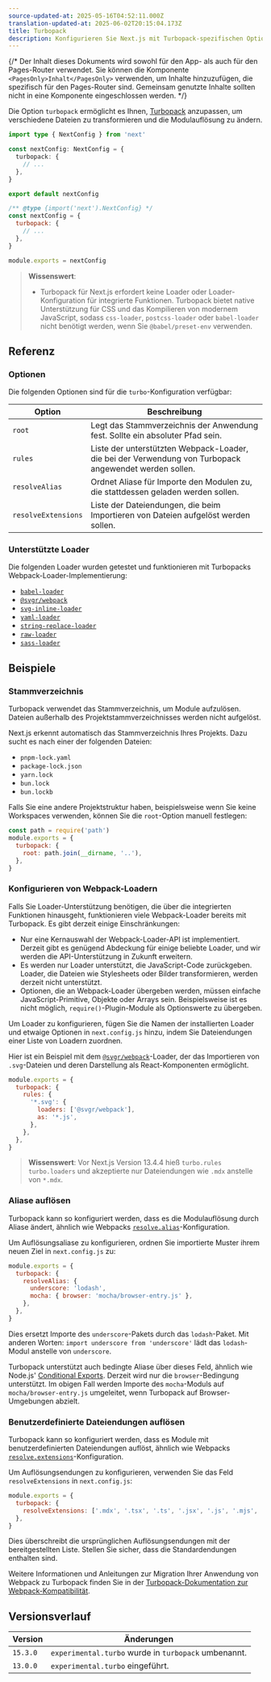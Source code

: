 ```yaml
---
source-updated-at: 2025-05-16T04:52:11.000Z
translation-updated-at: 2025-06-02T20:15:04.173Z
title: Turbopack
description: Konfigurieren Sie Next.js mit Turbopack-spezifischen Optionen
---
```


{/* Der Inhalt dieses Dokuments wird sowohl für den App- als auch für den Pages-Router verwendet. Sie können die Komponente `<PagesOnly>Inhalt</PagesOnly>` verwenden, um Inhalte hinzuzufügen, die spezifisch für den Pages-Router sind. Gemeinsam genutzte Inhalte sollten nicht in eine Komponente eingeschlossen werden. */}

Die Option `turbopack` ermöglicht es Ihnen, [Turbopack](/docs/app/api-reference/turbopack) anzupassen, um verschiedene Dateien zu transformieren und die Modulauflösung zu ändern.

```ts filename="next.config.ts" switcher
import type { NextConfig } from 'next'

const nextConfig: NextConfig = {
  turbopack: {
    // ...
  },
}

export default nextConfig
```

```js filename="next.config.js" switcher
/** @type {import('next').NextConfig} */
const nextConfig = {
  turbopack: {
    // ...
  },
}

module.exports = nextConfig
```

> **Wissenswert**:
>
> - Turbopack für Next.js erfordert keine Loader oder Loader-Konfiguration für integrierte Funktionen. Turbopack bietet native Unterstützung für CSS und das Kompilieren von modernem JavaScript, sodass `css-loader`, `postcss-loader` oder `babel-loader` nicht benötigt werden, wenn Sie `@babel/preset-env` verwenden.

## Referenz

### Optionen

Die folgenden Optionen sind für die `turbo`-Konfiguration verfügbar:

| Option              | Beschreibung                                                                 |
| ------------------- | --------------------------------------------------------------------------- |
| `root`              | Legt das Stammverzeichnis der Anwendung fest. Sollte ein absoluter Pfad sein. |
| `rules`             | Liste der unterstützten Webpack-Loader, die bei der Verwendung von Turbopack angewendet werden sollen. |
| `resolveAlias`      | Ordnet Aliase für Importe den Modulen zu, die stattdessen geladen werden sollen. |
| `resolveExtensions` | Liste der Dateiendungen, die beim Importieren von Dateien aufgelöst werden sollen. |

### Unterstützte Loader

Die folgenden Loader wurden getestet und funktionieren mit Turbopacks Webpack-Loader-Implementierung:

- [`babel-loader`](https://www.npmjs.com/package/babel-loader)
- [`@svgr/webpack`](https://www.npmjs.com/package/@svgr/webpack)
- [`svg-inline-loader`](https://www.npmjs.com/package/svg-inline-loader)
- [`yaml-loader`](https://www.npmjs.com/package/yaml-loader)
- [`string-replace-loader`](https://www.npmjs.com/package/string-replace-loader)
- [`raw-loader`](https://www.npmjs.com/package/raw-loader)
- [`sass-loader`](https://www.npmjs.com/package/sass-loader)

## Beispiele

### Stammverzeichnis

Turbopack verwendet das Stammverzeichnis, um Module aufzulösen. Dateien außerhalb des Projektstammverzeichnisses werden nicht aufgelöst.

Next.js erkennt automatisch das Stammverzeichnis Ihres Projekts. Dazu sucht es nach einer der folgenden Dateien:

- `pnpm-lock.yaml`
- `package-lock.json`
- `yarn.lock`
- `bun.lock`
- `bun.lockb`

Falls Sie eine andere Projektstruktur haben, beispielsweise wenn Sie keine Workspaces verwenden, können Sie die `root`-Option manuell festlegen:

```js filename="next.config.js"
const path = require('path')
module.exports = {
  turbopack: {
    root: path.join(__dirname, '..'),
  },
}
```

### Konfigurieren von Webpack-Loadern

Falls Sie Loader-Unterstützung benötigen, die über die integrierten Funktionen hinausgeht, funktionieren viele Webpack-Loader bereits mit Turbopack. Es gibt derzeit einige Einschränkungen:

- Nur eine Kernauswahl der Webpack-Loader-API ist implementiert. Derzeit gibt es genügend Abdeckung für einige beliebte Loader, und wir werden die API-Unterstützung in Zukunft erweitern.
- Es werden nur Loader unterstützt, die JavaScript-Code zurückgeben. Loader, die Dateien wie Stylesheets oder Bilder transformieren, werden derzeit nicht unterstützt.
- Optionen, die an Webpack-Loader übergeben werden, müssen einfache JavaScript-Primitive, Objekte oder Arrays sein. Beispielsweise ist es nicht möglich, `require()`-Plugin-Module als Optionswerte zu übergeben.

Um Loader zu konfigurieren, fügen Sie die Namen der installierten Loader und etwaige Optionen in `next.config.js` hinzu, indem Sie Dateiendungen einer Liste von Loadern zuordnen.

Hier ist ein Beispiel mit dem [`@svgr/webpack`](https://www.npmjs.com/package/@svgr/webpack)-Loader, der das Importieren von `.svg`-Dateien und deren Darstellung als React-Komponenten ermöglicht.

```js filename="next.config.js"
module.exports = {
  turbopack: {
    rules: {
      '*.svg': {
        loaders: ['@svgr/webpack'],
        as: '*.js',
      },
    },
  },
}
```

> **Wissenswert**: Vor Next.js Version 13.4.4 hieß `turbo.rules` `turbo.loaders` und akzeptierte nur Dateiendungen wie `.mdx` anstelle von `*.mdx`.

### Aliase auflösen

Turbopack kann so konfiguriert werden, dass es die Modulauflösung durch Aliase ändert, ähnlich wie Webpacks [`resolve.alias`](https://webpack.js.org/configuration/resolve/#resolvealias)-Konfiguration.

Um Auflösungsaliase zu konfigurieren, ordnen Sie importierte Muster ihrem neuen Ziel in `next.config.js` zu:

```js filename="next.config.js"
module.exports = {
  turbopack: {
    resolveAlias: {
      underscore: 'lodash',
      mocha: { browser: 'mocha/browser-entry.js' },
    },
  },
}
```

Dies ersetzt Importe des `underscore`-Pakets durch das `lodash`-Paket. Mit anderen Worten: `import underscore from 'underscore'` lädt das `lodash`-Modul anstelle von `underscore`.

Turbopack unterstützt auch bedingte Aliase über dieses Feld, ähnlich wie Node.js' [Conditional Exports](https://nodejs.org/docs/latest-v18.x/api/packages.html#conditional-exports). Derzeit wird nur die `browser`-Bedingung unterstützt. Im obigen Fall werden Importe des `mocha`-Moduls auf `mocha/browser-entry.js` umgeleitet, wenn Turbopack auf Browser-Umgebungen abzielt.

### Benutzerdefinierte Dateiendungen auflösen

Turbopack kann so konfiguriert werden, dass es Module mit benutzerdefinierten Dateiendungen auflöst, ähnlich wie Webpacks [`resolve.extensions`](https://webpack.js.org/configuration/resolve/#resolveextensions)-Konfiguration.

Um Auflösungsendungen zu konfigurieren, verwenden Sie das Feld `resolveExtensions` in `next.config.js`:

```js filename="next.config.js"
module.exports = {
  turbopack: {
    resolveExtensions: ['.mdx', '.tsx', '.ts', '.jsx', '.js', '.mjs', '.json'],
  },
}
```

Dies überschreibt die ursprünglichen Auflösungsendungen mit der bereitgestellten Liste. Stellen Sie sicher, dass die Standardendungen enthalten sind.

Weitere Informationen und Anleitungen zur Migration Ihrer Anwendung von Webpack zu Turbopack finden Sie in der [Turbopack-Dokumentation zur Webpack-Kompatibilität](https://turbo.build/pack/docs/migrating-from-webpack).

## Versionsverlauf

| Version  | Änderungen                                         |
| -------- | ----------------------------------------------- |
| `15.3.0` | `experimental.turbo` wurde in `turbopack` umbenannt. |
| `13.0.0` | `experimental.turbo` eingeführt.                |